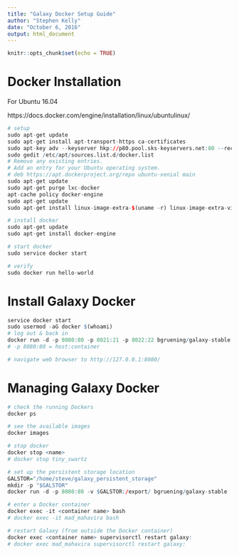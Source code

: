 ```yaml
---
title: "Galaxy Docker Setup Guide"
author: "Stephen Kelly"
date: "October 6, 2016"
output: html_document
---
```


```r
knitr::opts_chunk$set(echo = TRUE)
```

# Docker Installation

For Ubuntu 16.04

https://docs.docker.com/engine/installation/linux/ubuntulinux/

```r
# setup
sudo apt-get update
sudo apt-get install apt-transport-https ca-certificates
sudo apt-key adv --keyserver hkp://p80.pool.sks-keyservers.net:80 --recv-keys 58118E89F3A912897C070ADBF76221572C52609D
sudo gedit /etc/apt/sources.list.d/docker.list
# Remove any existing entries.
# Add an entry for your Ubuntu operating system.
# deb https://apt.dockerproject.org/repo ubuntu-xenial main
sudo apt-get update
sudo apt-get purge lxc-docker
apt-cache policy docker-engine
sudo apt-get update
sudo apt-get install linux-image-extra-$(uname -r) linux-image-extra-virtual

# install docker
sudo apt-get update
sudo apt-get install docker-engine

# start docker
sudo service docker start

# verify
sudo docker run hello-world

```


# Install Galaxy Docker

```r
service docker start
sudo usermod -aG docker $(whoami)
# log out & back in
docker run -d -p 8080:80 -p 8021:21 -p 8022:22 bgruening/galaxy-stable
# -p 8080:80 = host:container

# navigate web browser to http://127.0.0.1:8080/
```

# Managing Galaxy Docker

```r
# check the running Dockers
docker ps

# see the available images
docker images

# stop docker
docker stop <name>
# docker stop tiny_swartz

# set up the persistent storage location
GALSTOR="/home/steve/galaxy_persistent_storage"
mkdir -p "$GALSTOR"
docker run -d -p 8080:80 -v $GALSTOR:/export/ bgruening/galaxy-stable

# enter a Docker container 
docker exec -it <container name> bash
# docker exec -it mad_mahavira bash

# restart Galaxy (from outside the Docker container)
docker exec <container name> supervisorctl restart galaxy:
# docker exec mad_mahavira supervisorctl restart galaxy:

```
